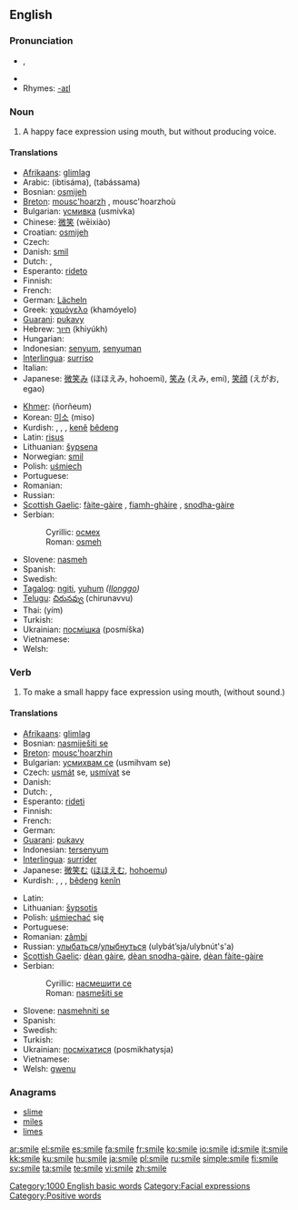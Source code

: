 ==English==

{{rank|afterwards|horses|wonder|706|smile|walk|places|simple}}

===Pronunciation===
* {{IPA|/smaɪl/}}, {{SAMPA|/smaIl/}}
* {{audio|en-us-smile.ogg|Audio (US)}}
* Rhymes: [[Rhymes:English:-aɪl|-aɪl]]

===Noun===
{{en-noun}}

# A happy face expression using mouth, but without producing voice.

====Translations====
{{top}}
* [[Afrikaans]]: [[glimlag]]
* Arabic: {{Arab|[[ابتسامة]]}} (ibtisáma), {{Arab|[[تبسم]]}} (tabássama)
* Bosnian: [[osmijeh]] {{m}}
* [[Breton]]: [[mousc'hoarzh]] {{m}}, mousc'hoarzhoù {{p}}
* Bulgarian: [[усмивка]] (usmivka) {{f}}
* Chinese: [[微笑]] (wēixiào)
* Croatian: [[osmijeh]] {{m}}
* Czech: {{t-|cs|úsměv|m}}
* Danish: [[smil]] {{c}}
* Dutch: {{t+|nl|glimlach|m}}, {{t+|nl|lach}}
* Esperanto: [[rideto]]
* Finnish: {{t+|fi|hymy}}
* French: {{t+|fr|sourire|m}}
* German: [[Lächeln]] {{n}}
* Greek: [[χαμόγελο]] {{n}} (khamóyelo)
* [[Guarani]]: [[pukavy]]
* Hebrew: [[חיוך]] (khiyúkh)
* Hungarian: {{t+|hu|mosoly}}
* Indonesian: [[senyum]], [[senyum|senyuman]]
* [[Interlingua]]: [[surriso]]
* Italian: {{t+|it|sorriso|m}}
* Japanese: [[微笑み]] (ほほえみ, hohoemi), [[笑み]] (えみ, emi), [[笑顔]] (えがお, egao)
{{mid}}
* [[Khmer]]: {{KMchar|[[ញញឹម]]}} (ñorñeum)
* Korean: [[미소]] (miso)
* Kurdish: {{t|ku|bişir}} {{f}}, {{t|ku|girrnij}} {{f}}, {{t|ku|bişkurr}} {{f}}, [[ken]]ê [[bêdeng]] {{m}}
* Latin: [[risus]] {{f}}
* Lithuanian: [[šypsena]]
* Norwegian: [[smil]] {{n}}
* Polish: [[uśmiech]] {{m}}
* Portuguese: {{t+|pt|sorriso|m}}
* Romanian: {{t-|ro|zâmbet|n}}
* Russian: {{t+|ru|улыбка|f|tr=ulýbka|sc=Cyrl}}
* [[Scottish Gaelic]]: [[fàite-gàire]] {{f}}, [[fiamh-ghàire]] {{m}}, [[snodha-gàire]] {{m}}
* Serbian:
*: Cyrillic: [[осмех]] {{m}}
*: Roman: [[osmeh]] {{m}}
* Slovene: [[nasmeh]] {{m}}
* Spanish: {{t-|es|sonrisa|f}}
* Swedish: {{t+|sv|leende|n}}
* [[Tagalog]]: [[ngiti]], [[yuhum]] ''([[Ilonggo]])''
* [[Telugu]]: [[చిరునవ్వు]] (chirunavvu)
* Thai: {{THchar|[[ยิ้ม]]}} (yím)
* Turkish: {{t-|tr|gülüş}}
* Ukrainian: [[посмішка]] (posmíška) {{f}}
* Vietnamese: {{t+|vi|cười|xs=Vietnamese}}
* Welsh: {{t-|cy|gwên|xs=Welsh}}
{{bottom}}

===Verb===
{{en-verb|smil|ing}}

# To make a small happy face expression using mouth, (without sound.)

====Translations====
{{top}}
* [[Afrikaans]]: [[glimlag]]
* Bosnian: [[nasmiješiti se]]
* [[Breton]]: [[mousc'hoarzhin]]
* Bulgarian: [[усмихвам|усмихвам се]] (usmihvam se)
* Czech: [[usmát]] se, [[usmívat]] se
* Danish: {{t-|da|smile}}
* Dutch: {{t+|nl|glimlachen}}, {{t-|nl|smuilen}}
* Esperanto: [[rideti]]
* Finnish: {{t+|fi|hymyillä}}
* French: {{t+|fr|sourire}}
* German: {{t+|de|lächeln}}
* [[Guarani]]: [[pukavy]]
* Indonesian: [[senyum|tersenyum]]
* [[Interlingua]]: [[surrider]]
* Japanese: [[微笑む]] ([[ほほえむ]], [[hohoemu]])
* Kurdish: {{t|ku|bişirîn}}, {{t|ku|girrnijîn}}, {{t|ku|bişkurrîn}} {{f}}, [[bêdeng]] [[kenîn]]
{{mid}}
* Latin: {{t-|la|subridere|alt=subrīdēre}}
* Lithuanian: [[šypsotis]]
* Polish: [[uśmiechać]] się
* Portuguese: {{t+|pt|sorrir}}
* Romanian: [[zâmbi]]
* Russian: [[улыбаться]]/[[улыбнуться]] (ulybát’sja/ulybnút's'a)
* [[Scottish Gaelic]]: [[dèan gàire]], [[dèan snodha-gàire]], [[dèan fàite-gàire]]
* Serbian:
*: Cyrillic: [[насмешити се]]
*: Roman: [[nasmešiti se]]
* Slovene: [[nasmehniti se]]
* Spanish: {{t-|es|sonreír}}
* Swedish: {{t+|sv|le}}
* Turkish: {{t-|tr|gülümsemek}}
* Ukrainian: [[посміхатися]] (posmikhatysja)
* Vietnamese: {{t+|vi|cười|xs=Vietnamese}}
* Welsh: [[gwenu]]
{{bottom}}

===Anagrams===
* [[slime]]
* [[miles]]
* [[limes]]

[[Category:1000 English basic words]]
[[Category:Facial expressions]]
[[Category:Positive words]]

[[ar:smile]]
[[el:smile]]
[[es:smile]]
[[fa:smile]]
[[fr:smile]]
[[ko:smile]]
[[io:smile]]
[[id:smile]]
[[it:smile]]
[[kk:smile]]
[[ku:smile]]
[[hu:smile]]
[[ja:smile]]
[[pl:smile]]
[[ru:smile]]
[[simple:smile]]
[[fi:smile]]
[[sv:smile]]
[[ta:smile]]
[[te:smile]]
[[vi:smile]]
[[zh:smile]]